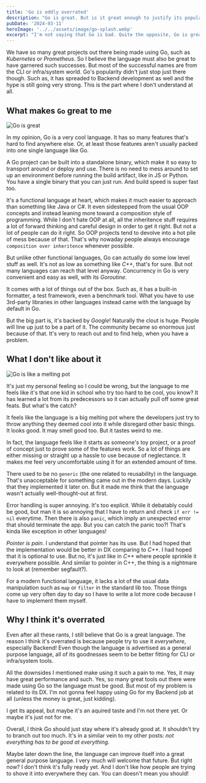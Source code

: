 ```yaml
---
title: 'Go is oddly overrated'
description: "Go is great. But is it great enough to justify its popularity? I don't think so."
pubDate: '2024-03-11'
heroImage: '../../assets/image/go-splash.webp'
excerpt: "I'm not saying that Go is bad. Quite the opposite, Go is great. But is it great enough to justify its popularity? I don't think so."
---
```


We have so many great projects out there being made using Go, such as *Kubernetes* or *Prometheus*. 
So I believe the language must also be great to have garnered such successes. But most of the successful names are from the CLI or infra/system world.
Go's popularity didn't just stop just there though.
Such as, it has spreaded to Backend development as well and the hype is still going very strong. This is the part where I don't understand at all.

## What makes `Go` great to me

![Go is great](../../assets/image/go-rainbow.webp)

In my opinion, Go is a very cool language. It has so many features that's hard to find anywhere else.
Or, at least those features aren't usually packed into one single language like Go.

A Go project can be built into a standalone binary, which make it so easy to transport around or deploy and use. 
There is no need to mess around to set up an environment before running the build artifact, like in JS or Python.
You have a single binary that you can just run. And build speed is super fast too.

It's a functional language at heart, which makes it much easier to approach than something like Java or C#. 
It even sidestepped from the usual OOP concepts and instead leaning more toward a composition style of programming.
While I don't hate OOP at all, all the inheritence stuff requires a lot of forward thinking and careful design in order to get it right. 
But not a lot of people can do it right. So OOP projects tend to devolve into a hot pile of mess because of that. 
That's why nowaday people always encourage `composition over inheritence` whenever possible.

But unlike other functional languages, Go can actually do some low level stuff as well. 
It's not as low as something like *C++*, that's for sure. But not many languages can reach that level anyway.
Concurrency in Go is very convenient and easy as well, with its *Goroutine*.

It comes with a lot of things out of the box. Such as, it has a built-in formatter, a test framework, even a benchmark tool.
What you have to use 3rd-party libraries in other languages instead came with the language by default in Go.

But the big part is, it's backed by *Google*! Naturally the clout is huge. People will line up just to be a part of it.
The community became so enormous just because of that. It's very to reach out and to find help, when you have a problem.

## What I don't like about it

![Go is like a melting pot](../../assets/image/melting-pot.jpg)

It's just my personal feeling so I could be wrong, but the language to me feels like it's that one kid in school who try too hard to be cool, you know?
It has learned a lot from its predecessors so it can actually pull off some great feats. But what's the catch?

It feels like the language is a big melting pot where the developers just try to throw anything they deemed cool into it 
while disregard other basic things. It looks good. It may smell good too. But it tastes weird to me. 

In fact, the language feels like it starts as someone's toy project, or a proof of concept just to prove some of the features work.
So a lot of things are either missing or straight up a hassle to use because of neglectance. 
It makes me feel very uncomfortable using it for an extended amount of time. 

There used to be no `generic` (the one related to reusability) in the language. That's unacceptable for something came out in the modern days. 
Luckily that they implemented it later on. But it made me think that the language wasn't actually well-thought-out at first.

Error handling is super annoying. It's too explicit. While it debatably could be good,
but man it is so annoying that I have to return and check `if err != nil` everytime.
Then there is also `panic`, which imply an unexpected error that should terminate the app. 
But you can catch the panic too?! That's kinda like exception in other languages!

*Pointer is pain*. I understand that pointer has its use. But I had hoped that the implementation would be better in DX comparing to *C++*. 
I had hoped that it is optional to use. But no, it's just like in *C++* where people sprinkle it everywhere possible.
And similar to pointer in C++, the thing is a nightmare to look at (remember segfault?).

For a modern functional language, it lacks a lot of the usual data manipulation such as `map` or `filter` in the standard lib too.
Those things come up very often day to day so I have to write a lot more code because I have to implement them myself.

## Why I think it's overrated

Even after all these rants, I still believe that Go is a great language. 
The reason I think it's overrated is because people try to use it *everywhere*, especially Backend!
Even though the language is advertised as a general purpose language, all of its goodnesses seem to be better fitting for CLI or infra/system tools.

All the downsides I mentioned make using it such a pain to me. Yes, it may have great performance and such.
Yes, so many great tools out there were made using Go so the language must be good.
But most of my problem is related to its DX. I'm not gonna feel happy using Go for my Backend job at all (unless the money is great, just kidding).

I get its appeal, but maybe it's an aquired taste and I'm not there yet. Or maybe it's just not for me.

Overall, I think Go should just stay where it's already good at. It shouldn't try to branch out too much. 
It's in a similar vein to my other posts: *not everything has to be good at everything*.

Maybe later down the line, the language can improve itself into a great general purpose language. I very much will welcome that future. But right now? 
I don't think it's fully ready yet. And I don't like how people are trying to shove it into everywhere they can. You can doesn't mean you should!
